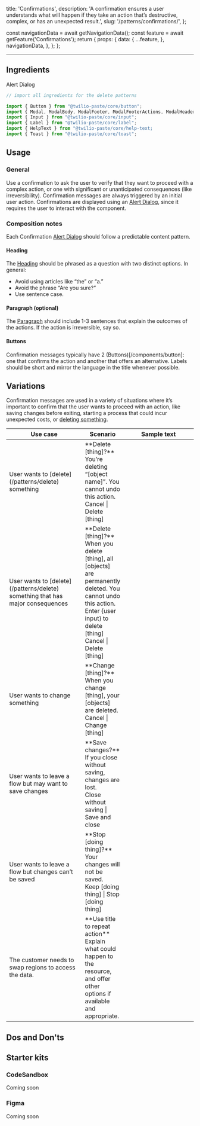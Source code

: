   title: 'Confirmations',
  description:
    'A confirmation ensures a user understands what will happen if they take an action that’s destructive, complex, or has an unexpected result.',
  slug: '/patterns/confirmations/',
};



  const navigationData = await getNavigationData();
  const feature = await getFeature('Confirmations');
  return {
    props: {
      data: {
        ...feature,
      },
      navigationData,
    },
  };
};

<content>

<NormalizedPatternHeader description={meta.description} name={meta.title} data={props.data} />

</content>

---

<contentwrapper>

<PageAside data={mdxHeadings} />

<content>

## Ingredients

<Grid gutter="space30" marginBottom="space80">
  <Column>
    <Card>
      <Heading as="h3" variant="heading40" marginBottom="space0">
        <Anchor href="/components/alert-dialog">Alert Dialog</Anchor>
      </Heading>
    </Card>
  </Column>
</Grid>

```jsx
// import all ingredients for the delete patterns

import {​ Button } from "@twilio-paste/core/button";
import { Modal, ModalBody, ModalFooter, ModalFooterActions, ModalHeader, ModalHeading } from "@twilio-paste/core/modal";
import { Input } from "@twilio-paste/core/input";
import { Label } from "@twilio-paste/core/label";
import { HelpText } from "@twilio-paste/core/help-text;
import { Toast } from "@twilio-paste/core/toast";
```

## Usage

### General

Use a confirmation to ask the user to verify that they want to proceed with a complex action, or one with significant or unanticipated consequences (like irreversibility). Confirmation messages are always triggered by an initial user action.
Confirmations are displayed using an [Alert Dialog](/components/alert-dialog), since it requires the user to interact with the component.

### Composition notes

Each Confirmation [Alert Dialog](/components/alert-dialog) should follow a predictable content pattern. 

#### Heading

The [Heading](/components/heading) should be phrased as a question with two distinct options. In general:
- Avoid using articles like “the” or “a.” 
- Avoid the phrase “Are you sure?” 
- Use sentence case.

#### Paragraph (optional)

The [Paragraph](/components/paragraph) should include 1-3 sentences that explain the outcomes of the actions. If the action is irreversible, say so.

#### Buttons
Confirmation messages typically have 2 (Buttons)[/components/button]: one that confirms the action and another that offers an alternative. Labels should be short and mirror the language in the title whenever possible.

## Variations

Confirmation messages are used in a variety of situations where it’s important to confirm that the user wants to proceed with an action, like saving changes before exiting, starting a process that could incur unexpected costs, or [deleting something](/patterns/delete).

<Box marginBottom="space70">
  <Table scrollHorizontally>
    <THead>
      <Tr>
        <Th width="200px">Use case</Th>
        <Th>Scenario</Th>
        <Th width="200px">Sample text</Th>
      </Tr>
    </THead>
    <TBody>
      <Tr verticalAlign="top">
        <Td> User wants to [delete](/patterns/delete) something </Td>
        <Td> **Delete [thing]?** <br/> You’re deleting “[object name]”. You cannot undo this action. <br/> Cancel | Delete [thing] </Td>
      </Tr>
      <Tr verticalAlign="top">
        <Td> User wants to [delete](/patterns/delete) something that has major consequences</Td>
        <Td> **Delete [thing]?** <br/> When you delete [thing], all [objects] are permanently deleted. You cannot undo this action. <br/> Enter {user input} to delete [thing] <br/> Cancel | Delete [thing] </Td>
      </Tr>
      <Tr verticalAlign="top">
        <Td> User wants to change something</Td>
        <Td> **Change [thing]?** <br/> When you change [thing], your [objects] are deleted. <br/> Cancel | Change [thing] 
      </Tr>
      <Tr verticalAlign="top">
        <Td> User wants to leave a flow but may want to save changes</Td>
        <Td> **Save changes?** <br/> If you close without saving, changes are lost. <br/> Close without saving | Save and close
      </Tr>
      <Tr verticalAlign="top">
        <Td> User wants to leave a flow but changes can’t be saved</Td>
        <Td> **Stop [doing thing]?** <br/> Your changes will not be saved. <br/> Keep [doing thing] | Stop [doing thing] </Td>
      </Tr>
      <Tr verticalAlign="top">
        <Td> The customer needs to swap regions to access the data.</Td>
        <Td> **Use title to repeat action** <br/> Explain what could happen to the resource, and offer other options if available and appropriate.</Td>
      </Tr>
    </TBody>
  </Table>
</Box>

## Dos and Don'ts

<DoDont>
  <Do
    title="Do"
    body="Tell the user if they cannot undo the action."
    preview={false}
  />
  <Dont
    title="Don't"
    body="Use confirmation messages for routine, easily reversed actions."
    preview={false}
  />
</DoDont>

<DoDont>
  <Do
    title="Do"
    body="Phrase the heading as a question."
    preview={false}
  />
  <Dont
    title="Don't"
    body="Use the phrase “Are you sure?”"
    preview={false}
  />
</DoDont>

<DoDont>
  <Do
    title="Do"
    body="Make the buttons clear alternatives."
    preview={false}
</DoDont>

</DoDont>

## Starter kits

### CodeSandbox

Coming soon

### Figma

Coming soon

</content>

</contentwrapper>
